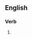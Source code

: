 {{also|trans-ships}}
==English==

===Verb===
{{head|en|verb form}}

# {{en-third-person singular of|transship}}